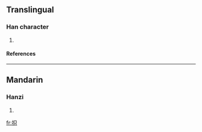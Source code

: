 ==Translingual==
===Han character===
{{Han char|rn=64|rad=手|as=05|sn=8|four=|canj=手口金 (QRC)}}
# {{defn|Han|sort=手05}}
====References====
{{Han ref|kx=0422.140|dkj=11904|dj=0770.120|hdz=31852.040|uh=62A7|ud=25255}}
----
==Mandarin==
===Hanzi===
{{cmn-hanzi|pin=[[zhǐ]] ([[zhi3]])|wg=chih<sup>3</sup>}}
# {{defn|Mandarin}}

[[fr:抧]]